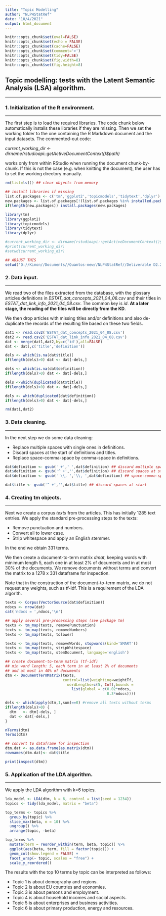 ---
title: "Topic Modelling"
author: "NLP4StatRef"
date: "10/4/2021"
output: html_document
---

```{r setup, include=FALSE}
knitr::opts_chunk$set(eval=FALSE)
knitr::opts_chunk$set(echo = FALSE)
knitr::opts_chunk$set(cache=FALSE)
knitr::opts_chunk$set(comment='>')
knitr::opts_chunk$set(tidy=FALSE)
knitr::opts_chunk$set(fig.width=8)
knitr::opts_chunk$set(fig.height=8)
```

## Topic modelling: tests with the Latent Semantic Analysis (LSA) algorithm.
***

### 1. Initialization of the R environment.
***
The first step is to load the required libraries. The code chunk below automatically installs these libraries if they are missing. Then we set the working folder to the one containing the R Markdown document and the input datasets. The commented-out code: 

_current_working_dir <- dirname(rstudioapi::getActiveDocumentContext()$path)_ 

works only from within RStudio when running the document chunk-by-chunk. If this is not the case (e.g. when knitting the document), the user has to set the working directory manually.

```{r, eval=TRUE, echo=TRUE, message=FALSE, warning=FALSE}

rm(list=ls()) ## clear objects from memory

## install libraries if missing
list.of.packages <- c('tm','ggplot2','topicmodels','tidytext','dplyr')
new.packages <- list.of.packages[!(list.of.packages %in% installed.packages()[,"Package"])]
if(length(new.packages)) install.packages(new.packages)

library(tm)
library(ggplot2)
library(topicmodels)
library(tidytext)
library(dplyr)

#current_working_dir <- dirname(rstudioapi::getActiveDocumentContext()$path)
#print(current_working_dir)
#setwd(current_working_dir)

## ADJUST THIS 
setwd('D://Kimon//Documents//Quantos-new//NLP4StatRef//Deliverable D2.2')

```

### 2. Data input.
***

We read two of the files extracted from the database, with the glossary articles definitions in _ESTAT_dat_concepts_2021_04_08.csv_ and their titles in _ESTAT_dat_link_info_2021_04_08.csv_. The common key is _id_. **At a later stage, the reading of the files will be directly from the KD**. 

We then drop articles with missing titles and/or definitions and also de-duplicate the records of the resulting file based on these two fields.


```{r, eval=TRUE, echo=TRUE, message=TRUE, warning=TRUE}

dat1 <- read.csv2('ESTAT_dat_concepts_2021_04_08.csv')
dat2 <- read.csv2('ESTAT_dat_link_info_2021_04_08.csv')
dat <- merge(dat1,dat2,by=c('id'),all=FALSE)
dat <- dat[,c('title','definition')]

dels <- which(is.na(dat$title))
if(length(dels)>0) dat <- dat[-dels,]

dels <- which(is.na(dat$definition))
if(length(dels)>0) dat <- dat[-dels,]

dels <-which(duplicated(dat$title))
if(length(dels)>0) dat <- dat[-dels,]

dels <- which(duplicated(dat$definition))
if(length(dels)>0) dat <- dat[-dels,]

rm(dat1,dat2)
```

### 3. Data cleaning.
***

In the next step we do some data cleaning: 

* Replace multiple spaces with single ones in definitions.
* Discard spaces at the start of definitions and titles. 
* Replace space-comma-space by comma-space in definitions.

```{r, eval=TRUE, echo=TRUE, message=TRUE, warning=TRUE}

dat$definition <- gsub(' +',' ',dat$definition) ## discard multiple spaces
dat$definition <- gsub('^ +','',dat$definition) ## discard spaces at start
dat$definition <- gsub(' \\, ','\\, ',dat$definition) ## space-comma-space -> comma-space

dat$title <- gsub('^ +','',dat$title) ## discard spaces at start

```

### 4. Creating tm objects.
***

Next we create a corpus _texts_ from the articles. This has initially 1285 text entries. We apply the standard pre-processing steps to the texts:

* Remove punctuation and numbers. 
* Convert all to lower case.
* Strip whitespace and apply an English stemmer.

In the end we obtain 331 terms. 

We then create a document-to-term matrix _dmat_, keeping words with minimum length 5, each one in at least 2% of documents and in at most 30% of the documents. We remove documents without terms and convert the matrix to a 1278 x 331 dataframe for inspection. 

Note that in the construction of the document-to-term matrix, we do not request any weights, such as tf-idf. This is a requirement of the LDA algorith.



```{r,  eval=TRUE, echo=TRUE, message=TRUE, warning=FALSE}

texts <- Corpus(VectorSource(dat$definition))
ndocs <- nrow(dat)
cat('ndocs = ',ndocs,'\n')

## apply several pre-processing steps (see package tm)
texts <- tm_map(texts, removePunctuation) 
texts <- tm_map(texts, removeNumbers) 
texts <- tm_map(texts, tolower)

texts <- tm_map(texts, removeWords, stopwords(kind='SMART')) 
texts <- tm_map(texts, stripWhitespace) 
texts <- tm_map(texts, stemDocument, language='english')

## create document-to-term matrix (tf-idf)
## min word length: 5, each term in at least 2% of documents 
## and at most in 40% of documents
dtm <- DocumentTermMatrix(texts,
                          control=list(weighting=weightTf, 
                            wordLengths=c(5, Inf),bounds = 
                              list(global = c(0.02*ndocs,
                                              0.3*ndocs))))

dels <- which(apply(dtm,1,sum)==0) #remove all texts without terms 
if(length(dels)>0) {
  dtm   <- dtm[-dels, ]           
  dat <- dat[-dels,]
}

nTerms(dtm)
Terms(dtm)

## convert to dataframe for inspection
dtm.dat <- as.data.frame(as.matrix(dtm))
rownames(dtm.dat)<- dat$title

print(inspect(dtm))
```

### 5. Application of the LDA algorithm.
***

We apply the LDA algorithm with k=6 topics.  

```{r,  eval=TRUE, echo=TRUE, message=TRUE, warning=TRUE}

lda_model <- LDA(dtm, k = 6, control = list(seed = 1234))
topics <- tidy(lda_model, matrix = "beta")

top_terms <- topics %>%
  group_by(topic) %>%
  slice_max(beta, n = 10) %>% 
  ungroup() %>%
  arrange(topic, -beta)

top_terms %>%
  mutate(term = reorder_within(term, beta, topic)) %>%
  ggplot(aes(beta, term, fill = factor(topic))) +
  geom_col(show.legend = FALSE) +
  facet_wrap(~ topic, scales = "free") +
  scale_y_reordered()

```

The results with the top 10 terms by topic can be interpreted as follows: 

* Topic 1 is about demography and regions.
* Topic 2 is about EU countries and economies. 
* Topic 3 is about persons and employment.
* Topic 4 is about household incomes and social aspects. 
* Topic 5 is about enterprises and business activities.
* Topic 6 is about primary production, energy and resources. 

